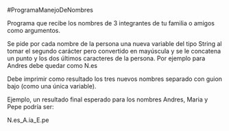 #ProgramaManejoDeNombres

Programa que recibe los nombres de 3 integrantes de tu familia o amigos como argumentos.

Se pide por cada nombre de la persona una nueva variable del tipo String al tomar el segundo carácter pero convertido en mayúscula y se le concatena un punto y los dos últimos caracteres de la persona. Por ejemplo para Andres debe quedar como N.es

Debe imprimir como resultado los tres nuevos nombres separado con guion bajo (como una única variable).

Ejemplo, un resultado final esperado para los nombres Andres, Maria y Pepe podría ser:

N.es_A.ia_E.pe

